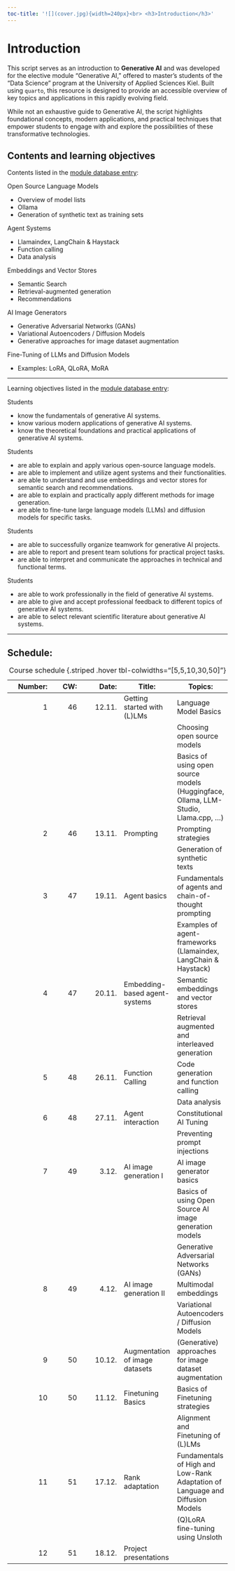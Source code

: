 ```yaml
---
toc-title: '![](cover.jpg){width=240px}<br> <h3>Introduction</h3>'
---
```

# Introduction

<!-- ```{r setup}
#| include: false

library(tidyverse)
``` -->

This script serves as an introduction to **Generative AI** and was developed for the elective module "Generative AI," offered to master's students of the "Data Science" program at the University of Applied Sciences Kiel. Built using `quarto`, this resource is designed to provide an accessible overview of key topics and applications in this rapidly evolving field.

While not an exhaustive guide to Generative AI, the script highlights foundational concepts, modern applications, and practical techniques that empower students to engage with and explore the possibilities of these transformative technologies.


## Contents and learning objectives

Contents listed in the [module database entry](https://moduldatenbank.fh-kiel.de/de-DE/Module/Details/762426b4-8da1-468e-b89a-98263c047d27?versionId=1):

Open Source Language Models

- Overview of model lists
- Ollama
- Generation of synthetic text as training sets

Agent Systems

- Llamaindex, LangChain & Haystack
- Function calling
- Data analysis

Embeddings and Vector Stores

- Semantic Search
- Retrieval-augmented generation
- Recommendations

AI Image Generators

- Generative Adversarial Networks (GANs)
- Variational Autoencoders / Diffusion Models
- Generative approaches for image dataset augmentation

Fine-Tuning of LLMs and Diffusion Models

- Examples: LoRA, QLoRA, MoRA

----

Learning objectives listed in the [module database entry](https://moduldatenbank.fh-kiel.de/de-DE/Module/Details/762426b4-8da1-468e-b89a-98263c047d27?versionId=1):

Students

- know the fundamentals of generative AI systems.
- know various modern applications of generative AI systems.
- know the theoretical foundations and practical applications of generative AI systems.

Students

- are able to explain and apply various open-source language models.
- are able to implement and utilize agent systems and their functionalities.
- are able to understand and use embeddings and vector stores for semantic search and recommendations.
- are able to explain and practically apply different methods for image generation.
- are able to fine-tune large language models (LLMs) and diffusion models for specific tasks.

Students

- are able to successfully organize teamwork for generative AI projects.
- are able to report and present team solutions for practical project tasks.
- are able to interpret and communicate the approaches in technical and functional terms.

Students

- are able to work professionally in the field of generative AI systems.
- are able to give and accept professional feedback to different topics of generative AI systems.
- are able to select relevant scientific literature about generative AI systems.

----

## Schedule:

| Number: | CW: | Date: | Title: | Topics: |
|---:|--:|---:|---|---|
|1|46| 12.11.  | Getting started with (L)LMs| Language Model Basics  |
||  |         || Choosing open source models |
||  |         || Basics of using open source models (Huggingface, Ollama, LLM-Studio, Llama.cpp, ...)  |
|2|46|  13.11. | Prompting| Prompting strategies  |
||  |         || Generation of synthetic texts  |
|3|47|  19.11. | Agent basics| Fundamentals of agents and chain-of-thought prompting |
||  |         || Examples of agent-frameworks (Llamaindex, LangChain & Haystack)|
|4|47|  20.11. | Embedding-based agent-systems| Semantic embeddings and vector stores |
||  |         || Retrieval augmented and interleaved generation  |
|5|48| 26.11.  | Function Calling| Code generation and function calling  |
||  |         || Data analysis  |
|6|48|  27.11. | Agent interaction | Constitutional AI Tuning |
||  |         || Preventing prompt injections |
|7|49| 3.12.  |AI image generation I|  AI image generator basics |
||  |         || Basics of using Open Source AI image generation models |
||  |         ||  Generative Adversarial Networks (GANs) |
|8|49| 4.12.  |AI image generation II| Multimodal embeddings |
||  |         || Variational Autoencoders / Diffusion Models  |
|9|50|  10.12. |Augmentation of image datasets| (Generative) approaches for image dataset augmentation |
|10|50| 11.12.  |Finetuning Basics| Basics of Finetuning strategies  |
||  |         || Alignment and Finetuning of (L)LMs |
|11|51|  17.12. |Rank adaptation| Fundamentals of High and Low-Rank Adaptation of Language and Diffusion Models  |
||  |         || (Q)LoRA fine-tuning using Unsloth |
|12|51| 18.12.  |Project presentations||

: Course schedule {.striped .hover tbl-colwidths="[5,5,10,30,50]"}


<!-- ## In-session Aufgaben
Termin:
1. Kleine Sprachmodelle zum Laufen bringen mit unterschiedlichen Backends
2. Prompting-Strategien testen [Datensatz](https://huggingface.co/datasets/mteb/mtop_intent/viewer/de)
3. Agent, der Zeit bis Semesterende, Kieler Woche, ... ausrechnet
4. Datensatz(?) in vector-store überführen und dann durchsuchen und Agent zugänglich machen
5. Agent-System zur deskriptiven Analyse, Beispiel mit PandasAI?
6. Update eines Datensatzes nach Constitution -->
